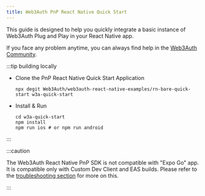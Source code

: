 ```yaml
---
title: Web3Auth PnP React Native Quick Start
---
```


This guide is designed to help you quickly integrate a basic instance of Web3Auth Plug and Play in
your React Native app.

If you face any problem anytime, you can always find help in the
[Web3Auth Community](https://web3auth.io/community/c/help-pnp/pnp-rn/19).

:::tip building locally

- Clone the PnP React Native Quick Start Application

  ```shell npm2yarn
  npx degit Web3Auth/web3auth-react-native-examples/rn-bare-quick-start w3a-quick-start
  ```

- Install & Run

  ```shell npm2yarn
  cd w3a-quick-start
  npm install
  npm run ios # or npm run android
  ```

:::

:::caution

The Web3Auth React Native PnP SDK is not compatible with "Expo Go" app. It is compatible only with
Custom Dev Client and EAS builds. Please refer to the
[troubleshooting section](/troubleshooting/metro-issues#update-your-metroconfigjs) for more on this.

:::
